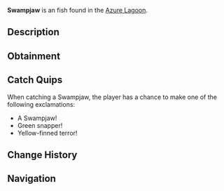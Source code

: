 {{FishInfobox
|image          = Swampjaw.png
|rarity         = Unusual
|sea            = Second Sea
|location       = [[Azure Lagoon]]
|sublocation    = 
|sources        = Fishing Rod
|radar_location = 
|prog_speed     = -32
|xp             = 95
|weather        = Rain
|time           = Night
|season         = Autumn
|bait           = Insect
|base_weight    = 120
|base_value     = 200
|weight_range   = 72
|base_chance    = 75
|base_resil     = 28
}}
'''Swampjaw''' is an {{Rarity|Unusual}} fish found in the [[Azure Lagoon]].

== Description ==
{{Description|A long, dark green fish with yellow fins, its jaws snapping in the swamp.|Bestiary Entry}}

== Obtainment ==
{{Description|It lurks where the rain feeds the gloom.|Bestiary Hint}}
{{Fish Availability|
Azure Lagoon
|top_rods      = 
Free Spirit Rod\258268.13\130540.12;
Leviathan's Fang Rod\248811.55\229470.93;
Trident Rod\240989.28\230843.05;
Azure Of Lagoon\202341.13\144985.09;
Astralhook Rod\178351.61\62320.11;
Fischer's Rod\134985.89\131075.04;
Plastic Rod\130194.82\130194.82;
Lucky Rod\129146.26\134449.03;
Fang of the Eclipse\178102.24\161756.48;
Carrot Rod\165912.65\158399.31;
Egg Rod\169181.12\157720.36;
Candy Cane Rod\115094.59\111121.76;
No-Life Rod\164319.82\150988.7;
Verdant Shear Rod\161926.48\150074.27;
Blazebringer Rod\154499.01\142489.48;
Seraphic Rod\141474.55\135518.14;
Ethereal Prism Rod\140396.9\120957.93;
Challenger's Rod\132663.69\121198.8;
Rod Of The Forgotten Fang\128247.13\122467.68;
Depthseeker Rod\124462.82\118692.37;
Rod Of The Exalted One\121830.26\113533.49;
Avalanche Rod\114476.9\109297.51;
Rod Of The Depths\113605.75\103969.25;
Volcanic Rod\111813.64\104304.51;
Zeus Rod\111640.51\104143.01;
Steady Rod\101166.32\97627.51
|recommended   = Free Spirit Rod
}}

== Catch Quips ==
When catching a Swampjaw, the player has a chance to make one of the following exclamations:
* A Swampjaw!
* Green snapper!
* Yellow-finned terror!

== Change History ==
{{Change History|{{subst:Current Version}}}}

== Navigation ==
{{Fish Navbox|Azure Lagoon}}